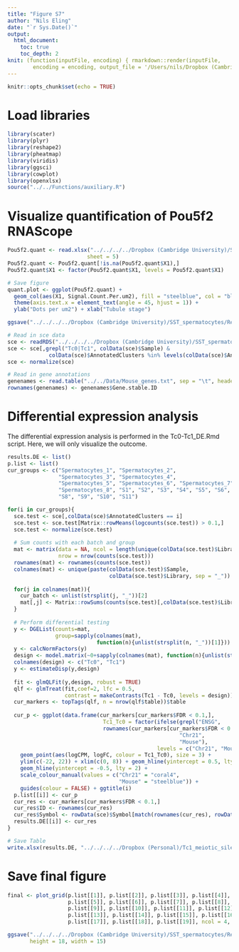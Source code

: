 ```yaml
---
title: "Figure S7"
author: "Nils Eling"
date: "`r Sys.Date()`"
output: 
  html_document:
    toc: true
    toc_depth: 2
knit: (function(inputFile, encoding) { rmarkdown::render(inputFile, 
        encoding = encoding, output_file = '/Users/nils/Dropbox (Cambridge University)/SST_spermatocytes/Analysis/Figures/Fig_S7.html') })
---
```


```r
knitr::opts_chunk$set(echo = TRUE)
```

# Load libraries

```r
library(scater)
library(plyr)
library(reshape2)
library(pheatmap)
library(viridis)
library(ggsci)
library(cowplot)
library(openxlsx)
source("../../Functions/auxiliary.R")
```

# Visualize quantification of Pou5f2 RNAScope

```r
Pou5f2.quant <- read.xlsx("../../../../Dropbox (Cambridge University)/SST_spermatocytes/Revisions/Results/RNAScope/RNAscope_quantification.xlsx", 
                         sheet = 5)
Pou5f2.quant <- Pou5f2.quant[!is.na(Pou5f2.quant$X1),]
Pou5f2.quant$X1 <- factor(Pou5f2.quant$X1, levels = Pou5f2.quant$X1)

# Save figure
quant.plot <- ggplot(Pou5f2.quant) + 
  geom_col(aes(X1, Signal.Count.Per.um2), fill = "steelblue", col = "black", width = 0.75) + 
  theme(axis.text.x = element_text(angle = 45, hjust = 1)) + 
  ylab("Dots per um2") + xlab("Tubule stage")

ggsave("../../../../Dropbox (Cambridge University)/SST_spermatocytes/Revisions/Results/New_figures/Supplemental_figures/Fig_S7/Pou5f2_quant.pdf", quant.plot, width = 5, height = 3)
```


```r
# Read in sce data
sce <- readRDS("../../../../Dropbox (Cambridge University)/SST_spermatocytes/Analysis/data/10X_data/SCE_all.rds")
sce <- sce[,grepl("Tc0|Tc1", colData(sce)$Sample) & 
             colData(sce)$AnnotatedClusters %in% levels(colData(sce)$AnnotatedClusters)[1:20]]
sce <- normalize(sce)

# Read in gene annotations
genenames <- read.table("../../Data/Mouse_genes.txt", sep = "\t", header = TRUE, stringsAsFactors = FALSE)
rownames(genenames) <- genenames$Gene.stable.ID
```

# Differential expression analysis

The differential expression analysis is performed in the Tc0-Tc1_DE.Rmd script.
Here, we will only visualize the outcome.

```r
results.DE <- list()
p.list <- list()
cur_groups <- c("Spermatocytes_1", "Spermatocytes_2", 
                "Spermatocytes_3", "Spermatocytes_4", 
                "Spermatocytes_5", "Spermatocytes_6", "Spermatocytes_7",
                "Spermatocytes_8", "S1", "S2", "S3", "S4", "S5", "S6", "S7",
                "S8", "S9", "S10", "S11")

for(i in cur_groups){
  sce.test <- sce[,colData(sce)$AnnotatedClusters == i]
  sce.test <- sce.test[Matrix::rowMeans(logcounts(sce.test)) > 0.1,]
  sce.test <- normalize(sce.test)
  
  # Sum counts with each batch and group
  mat <- matrix(data = NA, ncol = length(unique(colData(sce.test)$Library)), 
                nrow = nrow(counts(sce.test)))
  rownames(mat) <- rownames(counts(sce.test))
  colnames(mat) <- unique(paste(colData(sce.test)$Sample, 
                                colData(sce.test)$Library, sep = "_"))
  
  for(j in colnames(mat)){
    cur_batch <- unlist(strsplit(j, "_"))[2]
    mat[,j] <- Matrix::rowSums(counts(sce.test)[,colData(sce.test)$Library == cur_batch]) 
  }
  
  # Perform differential testing
  y <- DGEList(counts=mat,
               group=sapply(colnames(mat), 
                            function(n){unlist(strsplit(n, "_"))[1]}))
  y <- calcNormFactors(y)
  design <- model.matrix(~0+sapply(colnames(mat), function(n){unlist(strsplit(n, "_"))[1]}))
  colnames(design) <- c("Tc0", "Tc1")
  y <- estimateDisp(y,design)
  
  fit <- glmQLFit(y,design, robust = TRUE)
  qlf <- glmTreat(fit,coef=2, lfc = 0.5, 
                  contrast = makeContrasts(Tc1 - Tc0, levels = design))
  cur_markers <- topTags(qlf, n = nrow(qlf$table))$table
  
  cur_p <- ggplot(data.frame(cur_markers[cur_markers$FDR < 0.1,],
                              Tc1_Tc0 = factor(ifelse(grepl("ENSG",
                              rownames(cur_markers[cur_markers$FDR < 0.1,])), 
                                                      "Chr21",
                                                      "Mouse"), 
                                               levels = c("Chr21", "Mouse")))) + 
    geom_point(aes(logCPM, logFC, colour = Tc1_Tc0), size = 3) + 
    ylim(c(-22, 22)) + xlim(c(0, 8)) + geom_hline(yintercept = 0.5, lty = 2) + 
    geom_hline(yintercept = -0.5, lty = 2) +
    scale_colour_manual(values = c("Chr21" = "coral4", 
                                   "Mouse" = "steelblue")) +
    guides(colour = FALSE) + ggtitle(i)
  p.list[[i]] <- cur_p
  cur_res <- cur_markers[cur_markers$FDR < 0.1,]
  cur_res$ID <- rownames(cur_res)
  cur_res$Symbol <- rowData(sce)$Symbol[match(rownames(cur_res), rowData(sce)$ID)]
  results.DE[[i]] <- cur_res
}

# Save Table
write.xlsx(results.DE, "../../../../Dropbox (Personal)/Tc1_meiotic_silencing/Revisions/Figures/Supplemental Tables/Table_S9.xlsx")
```

# Save final figure

```r
final <- plot_grid(p.list[[1]], p.list[[2]], p.list[[3]], p.list[[4]],
                   p.list[[5]], p.list[[6]], p.list[[7]], p.list[[8]],
                   p.list[[9]], p.list[[10]], p.list[[11]], p.list[[12]],
                   p.list[[13]], p.list[[14]], p.list[[15]], p.list[[16]],
                   p.list[[17]], p.list[[18]], p.list[[19]], ncol = 4, nrow = 5)

ggsave("../../../../Dropbox (Cambridge University)/SST_spermatocytes/Revisions/Results/New_figures/Supplemental_figures/Fig_S7/Fig_S7.pdf", final,
       height = 18, width = 15)
```
